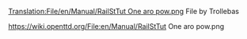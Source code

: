 [[Translation:File/en/Manual/RailStTut One aro pow.png]]
File by Trollebas 

https://wiki.openttd.org/File:en/Manual/RailStTut One aro pow.png